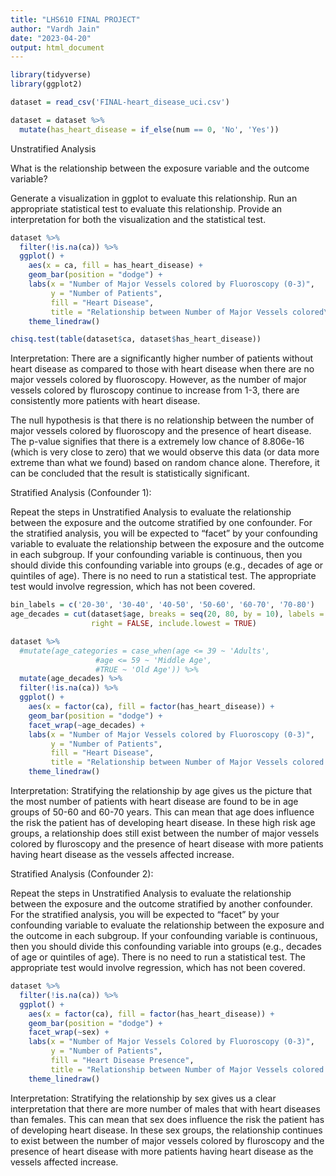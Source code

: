 ```yaml
---
title: "LHS610 FINAL PROJECT"
author: "Vardh Jain"
date: "2023-04-20"
output: html_document
---
```


```r
library(tidyverse)
library(ggplot2)
```

```r
dataset = read_csv('FINAL-heart_disease_uci.csv')
```
```r
dataset = dataset %>% 
  mutate(has_heart_disease = if_else(num == 0, 'No', 'Yes'))
```

Unstratified Analysis

What is the relationship between the exposure variable and the outcome variable?

Generate a visualization in ggplot to evaluate this relationship.
Run an appropriate statistical test to evaluate this relationship.
Provide an interpretation for both the visualization and the statistical test.

```r
dataset %>%
  filter(!is.na(ca)) %>%  
  ggplot() +
    aes(x = ca, fill = has_heart_disease) +
    geom_bar(position = "dodge") +
    labs(x = "Number of Major Vessels colored by Fluoroscopy (0-3)",
         y = "Number of Patients",
         fill = "Heart Disease",
         title = "Relationship between Number of Major Vessels colored\nby Fluoroscopy and Presence of Heart Disease") +
    theme_linedraw()

chisq.test(table(dataset$ca, dataset$has_heart_disease))
```

Interpretation: 
There are a significantly higher number of patients without heart disease as compared to those with heart disease when there are no major vessels colored by fluoroscopy. However, as the number of major vessels colored by fluroscopy continue to increase from 1-3, there are consistently more patients with heart disease.

The null hypothesis is that there is no relationship between the number of major vessels colored by fluoroscopy and the presence of heart disease. The p-value signifies that there is a extremely low chance of 8.806e-16 (which is very close to zero) that we would observe this data (or data more extreme than what we found) based on random chance alone. Therefore, it can be concluded that the result is statistically significant.





Stratified Analysis (Confounder 1):

Repeat the steps in Unstratified Analysis to evaluate the relationship between the exposure and the outcome stratified by one confounder.
For the stratified analysis, you will be expected to “facet” by your confounding variable to evaluate the relationship between the exposure and the outcome in each subgroup.
If your confounding variable is continuous, then you should divide this confounding variable into groups (e.g., decades of age or quintiles of age).
There is no need to run a statistical test. The appropriate test would involve regression, which has not been covered.

```r
bin_labels = c('20-30', '30-40', '40-50', '50-60', '60-70', '70-80')
age_decades = cut(dataset$age, breaks = seq(20, 80, by = 10), labels = bin_labels,
                  right = FALSE, include.lowest = TRUE)

dataset %>%
  #mutate(age_categories = case_when(age <= 39 ~ 'Adults',
                   #age <= 59 ~ 'Middle Age',
                   #TRUE ~ 'Old Age')) %>% 
  mutate(age_decades) %>% 
  filter(!is.na(ca)) %>%  
  ggplot() +
    aes(x = factor(ca), fill = factor(has_heart_disease)) +
    geom_bar(position = "dodge") +
    facet_wrap(~age_decades) +
    labs(x = "Number of Major Vessels colored by Fluoroscopy (0-3)",
         y = "Number of Patients",
         fill = "Heart Disease",
         title = "Relationship between Number of Major Vessels colored by Fluoroscopy\nand Presence of Heart Disease stratified by Age in years") +
    theme_linedraw()
```

Interpretation:
Stratifying the relationship by age gives us the picture that the most number of patients with heart disease are found to be in age groups of 50-60 and 60-70 years. This can mean that age does influence the risk the patient has of developing heart disease. In these high risk age groups, a relationship does still exist between the number of major vessels colored by fluroscopy and the presence of heart disease with more patients having heart disease as the vessels affected increase.


Stratified Analysis (Confounder 2):

Repeat the steps in Unstratified Analysis to evaluate the relationship between the exposure and the outcome stratified by another confounder.
For the stratified analysis, you will be expected to “facet” by your confounding variable to evaluate the relationship between the exposure and the outcome in each subgroup.
If your confounding variable is continuous, then you should divide this confounding variable into groups (e.g., decades of age or quintiles of age).
There is no need to run a statistical test. The appropriate test would involve regression, which has not been covered.

```r
dataset %>%
  filter(!is.na(ca)) %>%  
  ggplot() +
    aes(x = factor(ca), fill = factor(has_heart_disease)) +
    geom_bar(position = "dodge") +
    facet_wrap(~sex) +
    labs(x = "Number of Major Vessels Colored by Fluoroscopy (0-3)",
         y = "Number of Patients",
         fill = "Heart Disease Presence",
         title = "Relationship between Number of Major Vessels colored by\nFluoroscopy and Presence of Heart Disease stratified by Sex") +
    theme_linedraw()
```

Interpretation:
Stratifying the relationship by sex gives us a clear interpretation that there are more number of males that with heart diseases than females. This can mean that sex does influence the risk the patient has of developing heart disease. In these sex groups, the relationship continues to exist between the number of major vessels colored by fluroscopy and the presence of heart disease with more patients having heart disease as the vessels affected increase.

